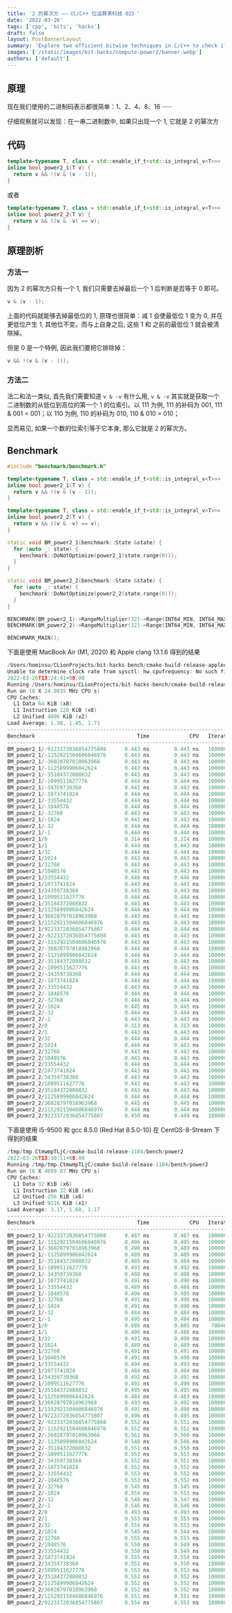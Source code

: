 ```yaml
---
title: '2 的幂次方 ——《C/C++ 位运算黑科技 02》'
date: '2022-03-26'
tags: ['cpp', 'bits', 'hacks']
draft: false
layout: PostBannerLayout
summary: 'Explore two efficient bitwise techniques in C/C++ to check if a number is a power of two: ensuring (number & (number - 1)) == 0, and checking that number & -number equals the number itself, both applied to non-zero numbers for optimized performance.'
images: ['/static/images/bit-hacks/compute-power2/banner.webp']
authors: ['default']
---
```


## 原理

现在我们使用的二进制码表示都很简单：1、2、4、8、16 ······

仔细观察就可以发现：在一串二进制数中, 如果只出现一个 1, 它就是 2 的幂次方

## 代码

```cpp:power2_1.cc
template<typename T, class = std::enable_if_t<std::is_integral_v<T>>>
inline bool power2_1(T v) {
  return v && !(v & (v - 1));
}
```

或者

```cpp:power2_2.cc
template<typename T, class = std::enable_if_t<std::is_integral_v<T>>>
inline bool power2_2(T v) {
  return v && ((v & -v) == v);
}
```

## 原理剖析

### 方法一

因为 2 的幂次方只有一个 1, 我们只需要去掉最后一个 1 后判断是否等于 0 即可。

```cpp
v & (v - 1);
```

上面的代码就能够去掉最低位的 1, 原理也很简单：减 1 会使最低位 1 变为 0, 并在更低位产生 1, 其他位不变。而与上自身之后, 这些 1 和 之前的最低位 1 就会被清除掉。

但是 0 是一个特例, 因此我们要把它排除掉：

```cpp
v && !(v & (v - 1));
```

### 方法二

法二和法一类似, 首先我们需要知道 `v & -v` 有什么用, `v & -v` 其实就是获取一个二进制数的从低位到高位的第一个 1 的位索引。以 111 为例, 111 的补码为 001, 111 & 001 = 001；以 110 为例, 110 的补码为 010, 110 & 010 = 010；

显而易见, 如果一个数的位索引等于它本身, 那么它就是 2 的幂次方。

## Benchmark

```cpp {3-6, 8-11} showLineNumbers
#include "benchmark/benchmark.h"

template<typename T, class = std::enable_if_t<std::is_integral_v<T>>>
inline bool power2_1(T v) {
  return v && !(v & (v - 1));
}

template<typename T, class = std::enable_if_t<std::is_integral_v<T>>>
inline bool power2_2(T v) {
  return v && ((v & -v) == v);
}

static void BM_power2_1(benchmark::State &state) {
  for (auto _: state) {
    benchmark::DoNotOptimize(power2_1(state.range(0)));
  }
}

static void BM_power2_2(benchmark::State &state) {
  for (auto _: state) {
    benchmark::DoNotOptimize(power2_2(state.range(0)));
  }
}

BENCHMARK(BM_power2_1)->RangeMultiplier(32)->Range(INT64_MIN, INT64_MAX);
BENCHMARK(BM_power2_2)->RangeMultiplier(32)->Range(INT64_MIN, INT64_MAX);

BENCHMARK_MAIN();
```

下面是使用 MacBook Air (M1, 2020) 和 Apple clang 13.1.6 得到的结果

```cpp
/Users/hominsu/CLionProjects/bit-hacks-bench/cmake-build-release-appleclang/bench/power2
Unable to determine clock rate from sysctl: hw.cpufrequency: No such file or directory
2022-03-26T13:24:41+08:00
Running /Users/hominsu/CLionProjects/bit-hacks-bench/cmake-build-release-appleclang/bench/power2
Run on (8 X 24.0935 MHz CPU s)
CPU Caches:
  L1 Data 64 KiB (x8)
  L1 Instruction 128 KiB (x8)
  L2 Unified 4096 KiB (x2)
Load Average: 1.38, 1.45, 1.71
---------------------------------------------------------------------------
Benchmark                                 Time             CPU   Iterations
---------------------------------------------------------------------------
BM_power2_1/-9223372036854775808      0.443 ns        0.443 ns   1000000000
BM_power2_1/-1152921504606846976      0.443 ns        0.443 ns   1000000000
BM_power2_1/-36028797018963968        0.443 ns        0.443 ns   1000000000
BM_power2_1/-1125899906842624         0.443 ns        0.443 ns   1000000000
BM_power2_1/-35184372088832           0.443 ns        0.443 ns   1000000000
BM_power2_1/-1099511627776            0.444 ns        0.444 ns   1000000000
BM_power2_1/-34359738368              0.443 ns        0.443 ns   1000000000
BM_power2_1/-1073741824               0.444 ns        0.444 ns   1000000000
BM_power2_1/-33554432                 0.444 ns        0.444 ns   1000000000
BM_power2_1/-1048576                  0.444 ns        0.444 ns   1000000000
BM_power2_1/-32768                    0.443 ns        0.443 ns   1000000000
BM_power2_1/-1024                     0.443 ns        0.443 ns   1000000000
BM_power2_1/-32                       0.444 ns        0.444 ns   1000000000
BM_power2_1/-1                        0.444 ns        0.444 ns   1000000000
BM_power2_1/0                         0.314 ns        0.314 ns   1000000000
BM_power2_1/1                         0.444 ns        0.443 ns   1000000000
BM_power2_1/32                        0.444 ns        0.444 ns   1000000000
BM_power2_1/1024                      0.443 ns        0.443 ns   1000000000
BM_power2_1/32768                     0.443 ns        0.443 ns   1000000000
BM_power2_1/1048576                   0.443 ns        0.443 ns   1000000000
BM_power2_1/33554432                  0.446 ns        0.446 ns   1000000000
BM_power2_1/1073741824                0.443 ns        0.443 ns   1000000000
BM_power2_1/34359738368               0.443 ns        0.443 ns   1000000000
BM_power2_1/1099511627776             0.444 ns        0.444 ns   1000000000
BM_power2_1/35184372088832            0.443 ns        0.443 ns   1000000000
BM_power2_1/1125899906842624          0.444 ns        0.444 ns   1000000000
BM_power2_1/36028797018963968         0.443 ns        0.443 ns   1000000000
BM_power2_1/1152921504606846976       0.443 ns        0.443 ns   1000000000
BM_power2_1/9223372036854775807       0.444 ns        0.444 ns   1000000000
BM_power2_2/-9223372036854775808      0.443 ns        0.443 ns   1000000000
BM_power2_2/-1152921504606846976      0.443 ns        0.443 ns   1000000000
BM_power2_2/-36028797018963968        0.444 ns        0.444 ns   1000000000
BM_power2_2/-1125899906842624         0.444 ns        0.444 ns   1000000000
BM_power2_2/-35184372088832           0.443 ns        0.443 ns   1000000000
BM_power2_2/-1099511627776            0.443 ns        0.443 ns   1000000000
BM_power2_2/-34359738368              0.444 ns        0.444 ns   1000000000
BM_power2_2/-1073741824               0.444 ns        0.444 ns   1000000000
BM_power2_2/-33554432                 0.443 ns        0.443 ns   1000000000
BM_power2_2/-1048576                  0.444 ns        0.444 ns   1000000000
BM_power2_2/-32768                    0.444 ns        0.444 ns   1000000000
BM_power2_2/-1024                     0.445 ns        0.445 ns   1000000000
BM_power2_2/-32                       0.444 ns        0.444 ns   1000000000
BM_power2_2/-1                        0.443 ns        0.443 ns   1000000000
BM_power2_2/0                         0.313 ns        0.313 ns   1000000000
BM_power2_2/1                         0.443 ns        0.443 ns   1000000000
BM_power2_2/32                        0.444 ns        0.444 ns   1000000000
BM_power2_2/1024                      0.444 ns        0.443 ns   1000000000
BM_power2_2/32768                     0.443 ns        0.443 ns   1000000000
BM_power2_2/1048576                   0.443 ns        0.443 ns   1000000000
BM_power2_2/33554432                  0.444 ns        0.444 ns   1000000000
BM_power2_2/1073741824                0.443 ns        0.443 ns   1000000000
BM_power2_2/34359738368               0.443 ns        0.443 ns   1000000000
BM_power2_2/1099511627776             0.443 ns        0.443 ns   1000000000
BM_power2_2/35184372088832            0.443 ns        0.443 ns   1000000000
BM_power2_2/1125899906842624          0.444 ns        0.444 ns   1000000000
BM_power2_2/36028797018963968         0.445 ns        0.445 ns   1000000000
BM_power2_2/1152921504606846976       0.444 ns        0.444 ns   1000000000
BM_power2_2/9223372036854775807       0.450 ns        0.449 ns   1000000000
```

下面是使用 i5-9500 和 gcc 8.5.0 (Red Hat 8.5.0-10) 在 CentOS-8-Stream 下得到的结果

```cpp
/tmp/tmp.CtmwmpTLjC/cmake-build-release-1104/bench/power2
2022-03-26T13:30:11+08:00
Running /tmp/tmp.CtmwmpTLjC/cmake-build-release-1104/bench/power2
Run on (6 X 4099.87 MHz CPU s)
CPU Caches:
  L1 Data 32 KiB (x6)
  L1 Instruction 32 KiB (x6)
  L2 Unified 256 KiB (x6)
  L3 Unified 9216 KiB (x1)
Load Average: 3.17, 1.60, 1.17
---------------------------------------------------------------------------
Benchmark                                 Time             CPU   Iterations
---------------------------------------------------------------------------
BM_power2_1/-9223372036854775808      0.487 ns        0.487 ns   1000000000
BM_power2_1/-1152921504606846976      0.496 ns        0.495 ns   1000000000
BM_power2_1/-36028797018963968        0.490 ns        0.489 ns   1000000000
BM_power2_1/-1125899906842624         0.489 ns        0.489 ns   1000000000
BM_power2_1/-35184372088832           0.485 ns        0.484 ns   1000000000
BM_power2_1/-1099511627776            0.493 ns        0.492 ns   1000000000
BM_power2_1/-34359738368              0.488 ns        0.488 ns   1000000000
BM_power2_1/-1073741824               0.491 ns        0.490 ns   1000000000
BM_power2_1/-33554432                 0.489 ns        0.488 ns   1000000000
BM_power2_1/-1048576                  0.496 ns        0.495 ns   1000000000
BM_power2_1/-32768                    0.491 ns        0.490 ns   1000000000
BM_power2_1/-1024                     0.491 ns        0.490 ns   1000000000
BM_power2_1/-32                       0.484 ns        0.484 ns   1000000000
BM_power2_1/-1                        0.495 ns        0.494 ns   1000000000
BM_power2_1/0                         0.886 ns        0.885 ns    788464796
BM_power2_1/1                         0.486 ns        0.486 ns   1000000000
BM_power2_1/32                        0.491 ns        0.490 ns   1000000000
BM_power2_1/1024                      0.489 ns        0.489 ns   1000000000
BM_power2_1/32768                     0.491 ns        0.491 ns   1000000000
BM_power2_1/1048576                   0.491 ns        0.490 ns   1000000000
BM_power2_1/33554432                  0.494 ns        0.493 ns   1000000000
BM_power2_1/1073741824                0.484 ns        0.484 ns   1000000000
BM_power2_1/34359738368               0.492 ns        0.491 ns   1000000000
BM_power2_1/1099511627776             0.491 ns        0.490 ns   1000000000
BM_power2_1/35184372088832            0.495 ns        0.495 ns   1000000000
BM_power2_1/1125899906842624          0.484 ns        0.483 ns   1000000000
BM_power2_1/36028797018963968         0.493 ns        0.492 ns   1000000000
BM_power2_1/1152921504606846976       0.491 ns        0.490 ns   1000000000
BM_power2_1/9223372036854775807       0.496 ns        0.495 ns   1000000000
BM_power2_2/-9223372036854775808      0.552 ns        0.551 ns   1000000000
BM_power2_2/-1152921504606846976      0.552 ns        0.552 ns   1000000000
BM_power2_2/-36028797018963968        0.561 ns        0.560 ns   1000000000
BM_power2_2/-1125899906842624         0.546 ns        0.546 ns   1000000000
BM_power2_2/-35184372088832           0.551 ns        0.550 ns   1000000000
BM_power2_2/-1099511627776            0.553 ns        0.553 ns   1000000000
BM_power2_2/-34359738368              0.552 ns        0.551 ns   1000000000
BM_power2_2/-1073741824               0.552 ns        0.552 ns   1000000000
BM_power2_2/-33554432                 0.553 ns        0.552 ns   1000000000
BM_power2_2/-1048576                  0.553 ns        0.552 ns   1000000000
BM_power2_2/-32768                    0.545 ns        0.545 ns   1000000000
BM_power2_2/-1024                     0.554 ns        0.553 ns   1000000000
BM_power2_2/-32                       0.548 ns        0.547 ns   1000000000
BM_power2_2/-1                        0.546 ns        0.546 ns   1000000000
BM_power2_2/0                         0.493 ns        0.493 ns   1000000000
BM_power2_2/1                         0.553 ns        0.553 ns   1000000000
BM_power2_2/32                        0.554 ns        0.553 ns   1000000000
BM_power2_2/1024                      0.545 ns        0.544 ns   1000000000
BM_power2_2/32768                     0.555 ns        0.555 ns   1000000000
BM_power2_2/1048576                   0.550 ns        0.549 ns   1000000000
BM_power2_2/33554432                  0.550 ns        0.549 ns   1000000000
BM_power2_2/1073741824                0.555 ns        0.554 ns   1000000000
BM_power2_2/34359738368               0.551 ns        0.550 ns   1000000000
BM_power2_2/1099511627776             0.553 ns        0.553 ns   1000000000
BM_power2_2/35184372088832            0.553 ns        0.552 ns   1000000000
BM_power2_2/1125899906842624          0.552 ns        0.552 ns   1000000000
BM_power2_2/36028797018963968         0.552 ns        0.552 ns   1000000000
BM_power2_2/1152921504606846976       0.551 ns        0.551 ns   1000000000
BM_power2_2/9223372036854775807       0.554 ns        0.553 ns   1000000000
```
